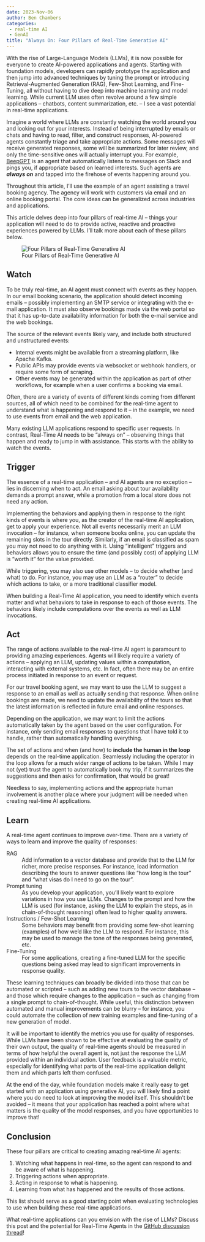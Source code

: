 ```yaml
---
date: 2023-Nov-06
author: Ben Chambers
categories:
 - real-time AI
 - GenAI
title: "Always On: Four Pillars of Real-Time Generative AI"
---
```


With the rise of Large-Language Models (LLMs), it is now possible for everyone to create AI-powered applications and agents.
Starting with foundation models, developers can rapidly prototype the application and then jump into advanced techniques by tuning the prompt or introducing Retrieval-Augmented Generation (RAG), Few-Shot Learning, and Fine-Tuning, all without having to dive deep into machine learning and model learning.
While current LLM uses often revolve around a few simple applications – chatbots, content summarization, etc. – I see a vast potential in real-time applications.

Imagine a world where LLMs are constantly watching the world around you and looking out for your
interests.
Instead of being interrupted by emails or chats and having to read, filter, and construct responses, AI-powered agents constantly triage and take appropriate actions.
Some messages will receive generated responses, some will be summarized for later review, and only the time-sensitive ones will actually interrupt you.
For example, [BeepGPT](https://epinzur.github.io/posts/001-openai-fine-tuning-1/post.html) is an agent that automatically listens to messages on Slack and pings you, if appropriate based on learned interests. Such agents are __*always on*__ and tapped into the firehose of events happening around you.

Throughout this article, I’ll use the example of an agent assisting a travel booking agency. The agency will work with customers via email and an online booking portal.
The core ideas can be generalized across industries and applications.

This article delves deep into four pillars of real-time AI – things your application will need to do to provide active, reactive and proactive experiences powered by LLMs.
I’ll talk more about each of these pillars below.

![Four Pillars of Real-Time Generative AI](/_static/images/blog/four_pillars_of_realtime_genai.svg)

## Watch
To be truly real-time, an AI agent must connect with events as they happen. In our email booking scenario, the application should detect incoming emails – possibly implementing an SMTP service or integrating with the e-mail application. It must also observe bookings made via the web portal so that it has up-to-date availability information for both the e-mail service and the web bookings.

The source of the relevant events likely vary, and include both structured and unstructured events:

- Internal events might be available from a streaming platform, like Apache Kafka.
- Public APIs may provide events via websocket or webhook handlers, or require some form of scraping.
- Other events may be generated within the application as part of other workflows, for example when a user confirms a booking via email.

Often, there are a variety of events of different kinds coming from different sources, all of which need to be combined for the real-time agent to understand what is happening and respond to it – in the example, we need to use events from email and the web application.

Many existing LLM applications respond to specific user requests.
In contrast, Real-Time AI needs to be “always on” – observing things that happen and ready to jump in with assistance.
This starts with the ability to watch the events.

## Trigger
The essence of a real-time application – and AI agents are no exception – lies in discerning when to act.
An email asking about tour availability demands a prompt answer, while a promotion from a local store does not need any action.

Implementing the behaviors and applying them in response to the right kinds of events is where you, as the creator of the real-time AI application, get to apply your experience.
Not all events necessarily merit an LLM invocation – for instance, when someone books online, you can update the remaining slots in the tour directly.
Similarly, if an email is classified as spam you may not need to do anything with it.
Using “intelligent” triggers and behaviors allows you to ensure the time (and possibly cost) of applying LLM is “worth it” for the value provided.

While triggering, you may also use other models – to decide whether (and what) to do.
For instance, you may use an LLM as a “router” to decide which actions to take, or a more traditional classifier model.

When building a Real-Time AI application, you need to identify which events matter and what behaviors to take in response to each of those events.
The behaviors likely include computations over the events as well as LLM invocations.

## Act
The range of actions available to the real-time AI agent is paramount to providing amazing experiences.
Agents will likely require a variety of actions – applying an LLM, updating values within a computation, interacting with external systems, etc.
In fact, often there may be an entire process initiated in response to an event or request.

For our travel booking agent, we may want to use the LLM to suggest a response to an email as well as actually sending that response.
When online bookings are made, we need to update the availability of the tours so that the latest information is reflected in future email and online responses.

Depending on the application, we may want to limit the actions automatically taken by the agent based on the user configuration.
For instance, only sending email responses to questions that I have told it to handle, rather than automatically handling everything.

The set of actions and when (and how) to __include the human in the loop__ depends on the real-time application.
Seamlessly including the operator in the loop allows for a much wider range of actions to be taken.
While I may not (yet) trust the agent to automatically book my trip, if it summarizes the suggestions and then asks for confirmation, that would be great!

Needless to say, implementing actions and the appropriate human involvement is another place where your judgment will be needed when creating real-time AI applications.

## Learn
A real-time agent continues to improve over-time. There are a variety of ways to learn and improve the quality of responses:

RAG
: Add information to a vector database and provide that to the LLM for richer, more precise responses.
  For instance, load information describing the tours to answer questions like “how long is the tour” and “what visas do I need to go on the tour”.

Prompt tuning
: As you develop your application, you’ll likely want to explore variations in how you use LLMs.
  Changes to the prompt and how the LLM is used (for instance, asking the LLM to explain the steps, as in chain-of-thought reasoning) often lead to higher quality answers.

Instructions / Few-Shot Learning
: Some behaviors may benefit from providing some few-shot learning (examples) of how we’d like the LLM to respond.
  For instance, this may be used to manage the tone of the responses being generated, etc.

Fine-Tuning
: For some applications, creating a fine-tuned LLM for the specific questions being asked may lead to significant improvements in response quality.

These learning techniques can broadly be divided into those that can be automated or scripted – such as adding new tours to the vector database – and those which require changes to the application – such as changing from a single prompt to chain-of-thought.
While useful, this distinction between automated and manual improvements can be blurry – for instance, you could automate the collection of new training examples and fine-tuning of a new generation of model.

It will be important to identify the metrics you use for quality of responses.
While LLMs have been shown to be effective at evaluating the quality of their own output, the quality of real-time agents should be measured in terms of how helpful the overall agent is, not just the response the LLM provided within an individual action.
User feedback is a valuable metric, especially for identifying what parts of the real-time application delight them and which parts left them confused.

At the end of the day, while foundation models make it really easy to get started with an application using generative AI, you will likely find a point where you do need to look at improving the model itself.
This shouldn’t be avoided – it means that your application has reached a point where what matters is the quality of the model responses, and you have opportunities to improve that!

## Conclusion
These four pillars are critical to creating amazing real-time AI agents:

1. Watching what happens in real-time, so the agent can respond to and be aware of what is happening.
2. Triggering actions when appropriate.
3. Acting in response to what is happening.
4. Learning from what has happened and the results of those actions.

This list should serve as a good starting point when evaluating technologies to use when building these real-time applications.

What real-time applications can you envision with the rise of LLMs?
Discuss this post and the potential for Real-Time Agents in the [GitHub discussion thread]()!